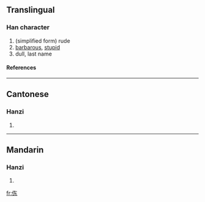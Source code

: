 ==Translingual==
===Han character===
{{Han char|rn=9|rad=人|as=05|sn=7|four=|canj=人大木 (OKD)}}
# (simplified form) rude
# [[barbarous]], [[stupid]]
# dull, last name
====References====
{{Han ref|kx=0100.021|uh=3448|ud=13384}}

----
==Cantonese==
===Hanzi===
{{yue-hanzi|jyut=|y=dung1}}
# {{defn|Cantonese}}

----
==Mandarin==
===Hanzi===
{{cmn-hanzi|pin=[[dòng]] (dong4)|wg=tung<sup>4</sup>}}
# {{defn|Mandarin}}

[[fr:㑈]]